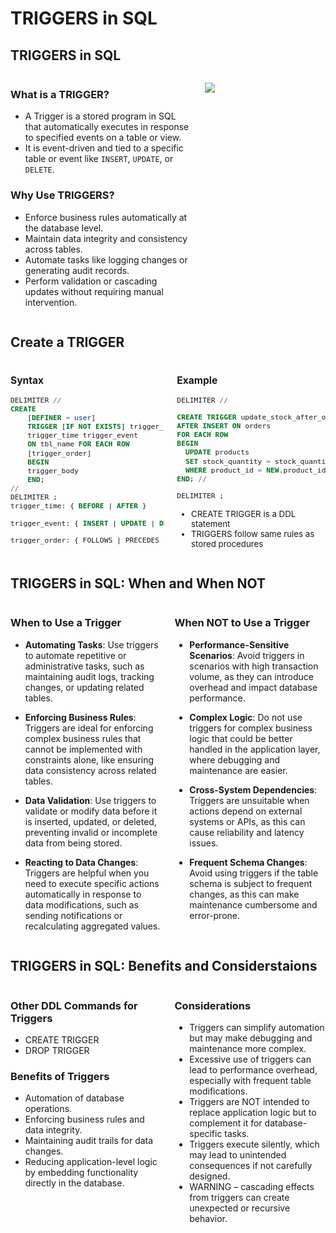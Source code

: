 # TRIGGERS in SQL

## TRIGGERS in SQL

:::: {.columns}
::: {.column width="60%"}

### What is a TRIGGER?  
- A Trigger is a stored program in SQL that automatically executes in response to specified events on a table or view.  
- It is event-driven and tied to a specific table or event like `INSERT`, `UPDATE`, or `DELETE`.  

### Why Use TRIGGERS?  
- Enforce business rules automatically at the database level.  
- Maintain data integrity and consistency across tables.  
- Automate tasks like logging changes or generating audit records.  
- Perform validation or cascading updates without requiring manual intervention.  

:::
::: {.column width="40%"}
![](./assets/SQL-Triggers.png){fig-align="center"}

:::
::::

## Create a TRIGGER

::: {style="font-size:0.95em;"}
:::: {.columns}
::: {.column}
### Syntax
```sql
DELIMITER //
CREATE
    [DEFINER = user]
    TRIGGER [IF NOT EXISTS] trigger_name
    trigger_time trigger_event
    ON tbl_name FOR EACH ROW
    [trigger_order]
    BEGIN
    trigger_body
    END;
//
DELIMITER ;
trigger_time: { BEFORE | AFTER }

trigger_event: { INSERT | UPDATE | DELETE }

trigger_order: { FOLLOWS | PRECEDES } other_trigger_name
```
:::
::: {.column}
### Example
```sql
DELIMITER //

CREATE TRIGGER update_stock_after_order  
AFTER INSERT ON orders  
FOR EACH ROW  
BEGIN  
  UPDATE products  
  SET stock_quantity = stock_quantity - NEW.quantity  
  WHERE product_id = NEW.product_id;  
END; //

DELIMITER ;
```

* CREATE TRIGGER is a DDL statement
* TRIGGERS follow same rules as stored procedures
:::
::::
:::

## TRIGGERS in SQL: When and When NOT

:::: {.columns}
::: {.column width="50%"}

### When to Use a Trigger  
- **Automating Tasks**: Use triggers to automate repetitive or administrative tasks, such as maintaining audit logs, tracking changes, or updating related tables.  

- **Enforcing Business Rules**: Triggers are ideal for enforcing complex business rules that cannot be implemented with constraints alone, like ensuring data consistency across related tables.  

- **Data Validation**: Use triggers to validate or modify data before it is inserted, updated, or deleted, preventing invalid or incomplete data from being stored.  

- **Reacting to Data Changes**: Triggers are helpful when you need to execute specific actions automatically in response to data modifications, such as sending notifications or recalculating aggregated values.  

:::
::: {.column width="50%"}
### When NOT to Use a Trigger  

- **Performance-Sensitive Scenarios**: Avoid triggers in scenarios with high transaction volume, as they can introduce overhead and impact database performance.  

- **Complex Logic**: Do not use triggers for complex business logic that could be better handled in the application layer, where debugging and maintenance are easier.  

- **Cross-System Dependencies**: Triggers are unsuitable when actions depend on external systems or APIs, as this can cause reliability and latency issues.  

- **Frequent Schema Changes**: Avoid using triggers if the table schema is subject to frequent changes, as this can make maintenance cumbersome and error-prone.  

:::
::::

## TRIGGERS in SQL: Benefits and Considerstaions

:::: {.columns}
::: {.column width="50%"}

### Other DDL Commands for Triggers  
- CREATE TRIGGER  
- DROP TRIGGER  

### Benefits of Triggers  
- Automation of database operations.  
- Enforcing business rules and data integrity.  
- Maintaining audit trails for data changes.  
- Reducing application-level logic by embedding functionality directly in the database.  

:::
::: {.column width="50%"}
### Considerations  
- Triggers can simplify automation but may make debugging and maintenance more complex.  
- Excessive use of triggers can lead to performance overhead, especially with frequent table modifications.  
- Triggers are NOT intended to replace application logic but to complement it for database-specific tasks.  
- Triggers execute silently, which may lead to unintended consequences if not carefully designed.  
- WARNING – cascading effects from triggers can create unexpected or recursive behavior.  
:::
::::

